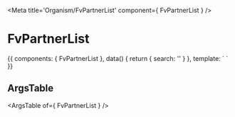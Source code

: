 
<Meta title='Organism/FvPartnerList' component={ FvPartnerList } />

# FvPartnerList

<Canvas>
<Story name='Common' height='150px'>{{
  components: { FvPartnerList },
  data() {
    return {
      search: ''
    }
  },
  template: `<FvPartnerList
    :search="search"
  >
  </FvPartnerList>`
}}</Story>
</Canvas>

## ArgsTable

<ArgsTable of={ FvPartnerList } />
